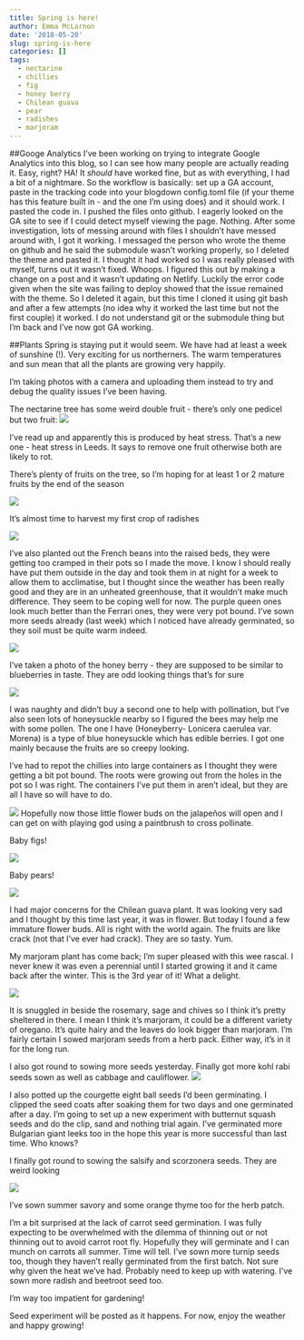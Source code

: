 ```yaml
---
title: Spring is here!
author: Emma McLarnon
date: '2018-05-20'
slug: spring-is-here
categories: []
tags:
  - nectarine
  - chillies
  - fig
  - honey berry
  - Chilean guava
  - pear
  - radishes
  - marjoram
---
```


##Googe Analytics
I've been working on trying to integrate Google Analytics into this blog, so I can see how many people are actually reading it.  Easy, right?  HA!  It *should* have worked fine, but as with everything, I had a bit of a nightmare.  So the workflow is basically: set up a GA account, paste in the tracking code into your blogdown config.toml file (if your theme has this feature built in - and the one I'm using does) and it should work. I pasted the code in.  I pushed the files onto github.  I eagerly looked on the GA site to see if I could detect myself viewing the page.  Nothing. After some investigation, lots of messing around with files I shouldn't have messed around with, I got it working.  I messaged the person who wrote the theme on github and he said the submodule wasn't working properly, so I deleted the theme and pasted it.  I thought it had worked so I was really pleased with myself, turns out it wasn't fixed. Whoops.  I figured this out by making a change on a post and it wasn't updating on Netlify.  Luckily the error code given when the site was failing to deploy showed that the issue remained with the theme.  So I deleted it again, but this time I cloned it using git bash and after a few attempts (no idea why it worked the last time but not the first couple) it worked.  I do not understand git or the submodule thing but I'm back and I've now got GA working.

##Plants
Spring is staying put it would seem.  We have had at least a week of sunshine (!).  Very exciting for us northerners.  The warm temperatures and sun mean that all the plants are growing very happily.  

I'm taking photos with a camera and uploading them instead to try and debug the quality issues I've been having.  

The nectarine tree has some weird double fruit - there's only one pedicel but two fruit:
![](/images/nec2_20_05_18.JPG)

I've read up and apparently this is produced by heat stress.  That's a new one - heat stress in Leeds. It says to remove one fruit otherwise both are likely to rot. 

There's plenty of fruits on the tree, so I'm hoping for at least 1 or 2 mature fruits by the end of the season

![](/images/nec3_20_05_18.JPG)

It's almost time to harvest my first crop of radishes

![](/images/radish2_20_05_18.JPG)

I've also planted out the French beans into the raised beds, they were getting too cramped in their pots so I made the move.  I know I should really have put them outside in the day and took them in at night for a week to allow them to acclimatise, but I thought since the weather has been really good and they are in an unheated greenhouse, that it wouldn't make much difference.
They seem to be coping well for now.  The purple queen ones look much better than the Ferrari ones, they were very pot bound.  I've sown more seeds already (last week) which I noticed have already germinated, so they soil must be quite warm indeed.

![](/images/radish_20_05_18.JPG)

  I've taken a photo of the honey berry - they are supposed to be similar to blueberries in taste.  They are odd looking things that's for sure

![](/images/honey2.JPG)

I was naughty and didn't buy a second one to help with pollination, but I've also seen lots of honeysuckle nearby so I figured the bees may help me with some pollen.  The one I have (Honeyberry- Lonicera caerulea var. Morena) is a type of blue honeysuckle which has edible berries.  I got one mainly because the fruits are so creepy looking.

I've had to repot the chillies into large containers as I thought they were getting a bit pot bound.  The roots were growing out from the holes in the pot so I was right.  The containers I've put them in aren't ideal, but they are all I have so will have to do.  

![](/images/chillis_20_05_18.JPG)
Hopefully now those little flower buds on the jalapeños will open and I can get on with playing god using a paintbrush to cross pollinate.


Baby figs!



![](/images/fig2_20_05_18.JPG)

Baby pears!



![](/images/pear_20_05_18.JPG)

I had major concerns for the Chilean guava plant.  It was looking very sad and I thought by this time last year, it was in flower.  But today I found a few immature flower buds.  All is right with the world again.  The fruits are like crack (not that I've ever had crack).  They are so tasty.  Yum. 

My marjoram plant has come back; I'm super pleased with this wee rascal.  I never knew it was even a perennial until I started growing it and it came back after the winter.  This is the 3rd year of it!  What a delight.  

![](/images/marj_20_05_18.JPG)

It is snuggled in beside the rosemary, sage and chives so I think it's pretty sheltered in there. I mean I think it's marjoram, it could be a different variety of oregano.  It's quite hairy and the leaves do look bigger than marjoram.  I'm fairly certain I sowed marjoram seeds from a herb pack.  Either way, it's in it for the long run. 


I also got round to sowing more seeds yesterday.  Finally got more kohl rabi seeds sown as well as cabbage and cauliflower.
![](/images/me.jpg)


I also potted up the courgette eight ball seeds I'd been germinating.  I clipped the seed coats after soaking them for two days and one germinated after a day.  I'm going to set up a new experiment with butternut squash seeds and do the clip, sand and nothing trial again.  I've germinated more Bulgarian giant leeks too in the hope this year is more successful than last time.  Who knows? 

I finally got round to sowing the salsify and scorzonera seeds.  They are weird looking

![](/images/salsify.jpg)

I've sown summer savory and some orange thyme too for the herb patch.  

I'm a bit surprised at the lack of carrot seed germination.  I was fully expecting to be overwhelmed with the dilemma of thinning out or not thinning out to avoid carrot root fly.  Hopefully they will germinate and I can munch on carrots all summer.  Time will tell.  I've sown more turnip seeds too, though they haven't really germinated from the first batch.  Not sure why given the heat we've had.  Probably need to keep up with watering.  I've sown more radish and beetroot seed too.

I'm way too impatient for gardening!

Seed experiment will be posted as it happens.  For now, enjoy the weather and happy growing!
